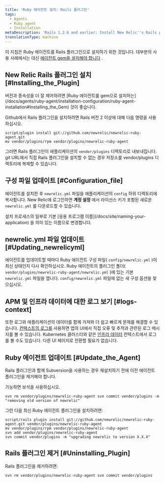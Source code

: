 ```yaml
---
title: 'Ruby 에이전트 설치: Rails 플러그인'
tags:
  - Agents
  - Ruby agent
  - Installation
metaDescription: 'Rails 1.2.6 and earlier: Install New Relic''s Rails plugin as a gem in order to have better control over versions and dependencies.'
translationType: machine
---
```


이 지침은 Ruby 에이전트를 Rails 플러그인으로 설치하기 위한 것입니다. 대부분의 사용 사례에서는 대신 [에이전트 gem을 설치해야 합니다](/docs/agents/ruby-agent/installation-configuration/ruby-agent-installation#Installing_the_Gem) .

## New Relic Rails 플러그인 설치 [#Installing_the_Plugin]

<Callout variant="important">
  버전과 종속성을 더 잘 제어하려면 [Ruby 에이전트를 gem으로 설치하는](/docs/agents/ruby-agent/installation-configuration/ruby-agent-installation#Installing_the_Gem) 것이 좋습니다.
</Callout>

Github에서 Rails 플러그인을 설치하려면 Rails 버전 2 이상에 대해 다음 명령을 사용하십시오.

```
script/plugin install git://github.com/newrelic/newrelic-ruby-agent.git
mv vendor/plugins/rpm vendor/plugins/newrelic-ruby-agent
```

그러면 Rails 플러그인이 애플리케이션의 `vendor/plugins` 디렉토리로 내보내집니다. git URL에서 직접 Rails 플러그인을 설치할 수 없는 경우 저장소를 vendor/plugins 디렉토리에 복제할 수 있습니다.

<InstallFeedback/>

## 구성 파일 업데이트 [#Configuration_file]

에이전트를 설치한 후 `newrelic.yml` 파일을 애플리케이션의 `config` 하위 디렉토리에 복사합니다. [](/docs/apis/intro-apis/new-relic-api-keys/#license-key)New Relic에 로그인하면 **계정 설정** 에서 라이선스 키가 포함된 새로운 `newrelic.yml` 를 다운로드할 수 있습니다.

<Callout variant="important">
  설치 프로세스의 일부로 기본 [응용 프로그램 이름](/docs/site/naming-your-application) 을 의미 있는 이름으로 변경합니다.
</Callout>

## newrelic.yml 파일 업데이트 [#Updating_newrelicyml]

에이전트를 업데이트할 때마다 Ruby 에이전트 구성 파일( `config/newrelic.yml` )이 최신 상태인지 다시 확인하십시오. Ruby 에이전트의 플러그인 폴더( `vendor/plugins/newrelic-ruby-agent/newrelic.yml` )에 있는 기본 `newrelic.yml` 파일을 엽니다. `config/newrelic.yml` 파일에 없는 새 구성 옵션을 찾으십시오.

## APM 및 인프라 데이터에 대한 로그 보기 [#logs-context]

또한 로그와 애플리케이션의 데이터를 함께 가져와 더 쉽고 빠르게 문제를 해결할 수 있습니다. [컨텍스트의 로그를](/docs/logs/logs-context/configure-logs-context-ruby/) 사용하면 앱의 UI에서 직접 오류 및 추적과 관련된 로그 메시지를 볼 수 있습니다. Kubernetes 클러스터와 같은 [인프라 데이터](/docs/logs/forward-logs/forward-your-logs-using-infrastructure-agent/) 컨텍스트에서 로그를 볼 수도 있습니다. 다른 UI 페이지로 전환할 필요가 없습니다.

## Ruby 에이전트 업데이트 [#Update_the_Agent]

Rails 플러그인과 함께 Subversion을 사용하는 경우 재설치하기 전에 이전 에이전트 플러그인을 제거해야 합니다.

<Callout variant="tip">
  가능하면 보석을 사용하십시오.
</Callout>

```
svn rm vendor/plugins/newrelic-ruby-agent svn commit vendor/plugins -m "removing old version of newrelic"
```

그런 다음 최신 Ruby 에이전트 플러그인을 설치하려면:

```
script/rails plugin install git://github.com/newrelic/newrelic-ruby-agent.git vendor/plugins/newrelic-ruby-agent
mv vendor/plugins/rpm vendor/plugins/newrelic-ruby-agent
svn add vendor/plugins/newrelic-ruby-agent
svn commit vendor/plugins -m "upgrading newrelic to version X.X.X"
```

## Rails 플러그인 제거 [#Uninstalling_Plugin]

Rails 플러그인을 제거하려면:

```
svn rm vendor/plugins/newrelic-ruby-agent svn commit vendor/plugins
```